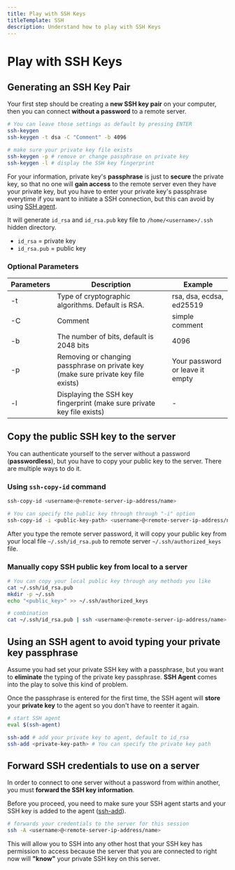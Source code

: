 ```yaml
---
title: Play with SSH Keys
titleTemplate: SSH
description: Understand how to play with SSH Keys
---
```



# Play with SSH Keys

## Generating an SSH Key Pair

Your first step should be creating a **new SSH key pair** on your computer, then you can connect **without a password** to a remote server.

```bash
# You can leave those settings as default by pressing ENTER
ssh-keygen
ssh-keygen -t dsa -C "Comment" -b 4096

# make sure your private key file exists
ssh-keygen -p # remove or change passphrase on private key
ssh-keygen -l # display the SSH key fingerprint
```

For your information, private key's **passphrase** is just to **secure** the private key, so that no one will **gain access** to the remote server even they have your private key, but you have to enter your private key's passphrase everytime if you want to initiate a SSH connection, but this can avoid by using [SSH agent](#using-an-ssh-agent-to-avoid-typing-your-private-key-passphrase).

It will generate `id_rsa` and `id_rsa.pub` key file to `/home/<username>/.ssh` hidden directory.

- `id_rsa` = private key
- `id_rsa.pub` = public key

### Optional Parameters

| Parameters | Description                                                                        | Example                         |
| ---------- | ---------------------------------------------------------------------------------- | ------------------------------- |
| -t         | Type of cryptographic algorithms. Default is RSA.                                  | rsa, dsa, ecdsa, ed25519        |
| -C         | Comment                                                                            | simple comment                  |
| -b         | The number of bits, default is 2048 bits                                           | 4096                            |
| -p         | Removing or changing passphrase on private key (make sure private key file exists) | Your password or leave it empty |
| -l         | Displaying the SSH key fingerprint (make sure private key file exists)             | -                               |

## Copy the public SSH key to the server

You can authenticate yourself to the server without a password (**passwordless**), but you have to copy your public key to the server. There are multiple ways to do it.

### Using `ssh-copy-id` command

```bash
ssh-copy-id <username>@<remote-server-ip-address/name>

# You can specify the public key through through "-i" option
ssh-copy-id -i <public-key-path> <username>@<remote-server-ip-address/name>
```

After you type the remote server password, it will copy your public key from your local file `~/.ssh/id_rsa.pub` to remote server `~/.ssh/authorized_keys` file.

### Manually copy SSH public key from local to a server

```bash
# You can copy your local public key through any methods you like
cat ~/.ssh/id_rsa.pub
mkdir -p ~/.ssh
echo "<public_key>" >> ~/.ssh/authorized_keys

# combination
cat ~/.ssh/id_rsa.pub | ssh <username>@<remote-server-ip-address/name> "mkdir -p ~/.ssh && cat >> ~/.ssh/authorized_keys"
```

## Using an SSH agent to avoid typing your private key passphrase

Assume you had set your private SSH key with a passphrase, but you want to **eliminate** the typing of the private key passphrase. **SSH Agent** comes into the play to solve this kind of problem.

Once the passphrase is entered for the first time, the SSH agent will **store** your **private key** to the agent so you don't have to reenter it again.

```bash
# start SSH agent
eval $(ssh-agent)

ssh-add # add your private key to agent, default to id_rsa
ssh-add <private-key-path> # You can specify the private key path
```

## Forward SSH credentials to use on a server

In order to connect to one server without a password from within another, you must **forward the SSH key information**.

Before you proceed, you need to make sure your SSH agent starts and your SSH key is added to the agent ([ssh-add](#using-an-ssh-agent-to-avoid-typing-your-private-key-passphrase)).

```bash
# forwards your credentials to the server for this session
ssh -A <username>@<remote-server-ip-address/name>
```

This will allow you to SSH into any other host that your SSH key has permission to access because the server that you are connected to right now will **"know"** your private SSH key on this server.

<Comments />